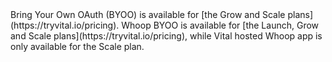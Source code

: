 <Info>
Bring Your Own OAuth (BYOO) is available for [the Grow and Scale plans](https://tryvital.io/pricing).
Whoop BYOO is available for [the Launch, Grow and Scale plans](https://tryvital.io/pricing), while Vital hosted Whoop app  is only available for the Scale plan.
</Info>
